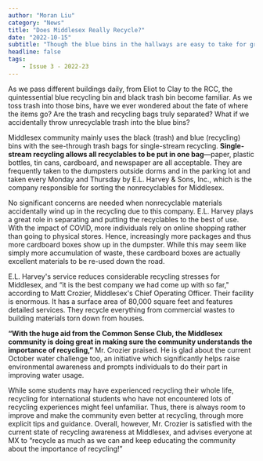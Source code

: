 ```yaml
---
author: "Moran Liu"
category: "News"
title: "Does Middlesex Really Recycle?"
date: "2022-10-15"
subtitle: "Though the blue bins in the hallways are easy to take for granted, Middlesex depends on broader services to make sure it actually recycles what is within them."
headline: false
tags:
    - Issue 3 - 2022-23
---
```


As we pass different buildings daily, from Eliot to Clay to the RCC, the quintessential blue recycling bin and black trash bin become familiar. As we toss trash into those bins, have we ever wondered about the fate of where the items go? Are the trash and recycling bags truly separated? What if we accidentally throw unrecyclable trash into the blue bins? 

Middlesex community mainly uses the black (trash) and blue (recycling) bins with the see-through trash bags for single-stream recycling. **Single-stream recycling allows all recyclables to be put in one bag**—paper, plastic bottles, tin cans, cardboard, and newspaper are all acceptable. They are frequently taken to the dumpsters outside dorms and in the parking lot and taken every Monday and Thursday by E.L. Harvey & Sons, Inc., which is the company responsible for sorting the nonrecyclables for Middlesex. 

No significant concerns are needed when nonrecyclable materials accidentally wind up in the recycling due to this company. E.L. Harvey plays a great role in separating and putting the recyclables to the best of use. With the impact of COVID, more individuals rely on online shopping rather than going to physical stores. Hence, increasingly more packages and thus more cardboard boxes show up in the dumpster. While this may seem like simply more accumulation of waste, these cardboard boxes are actually excellent materials to be re-used down the road.

E.L. Harvey's service reduces considerable recycling stresses for Middlesex, and “it is the best company we had come up with so far," according to Matt Crozier, Middlesex's Chief Operating Officer. Their facility is enormous. It has a surface area of 80,000 square feet and features detailed services. They recycle everything from commercial wastes to building materials torn down from houses.

**“With the huge aid from the Common Sense Club, the Middlesex community is doing great in making sure the community understands the importance of recycling,”** Mr. Crozier praised. He is glad about the current October water challenge too, an initiative which significantly helps raise environmental awareness and prompts individuals to do their part in improving water usage.

While some students may have experienced recycling their whole life, recycling for international students who have not encountered lots of recycling experiences might feel unfamiliar. Thus, there is always room to improve and make the community even better at recycling, through more explicit tips and guidance. Overall, however, Mr. Crozier is satisfied with the current state of recycling awareness at Middlesex, and advises everyone at MX to “recycle as much as we can and keep educating the community about the importance of recycling!”
